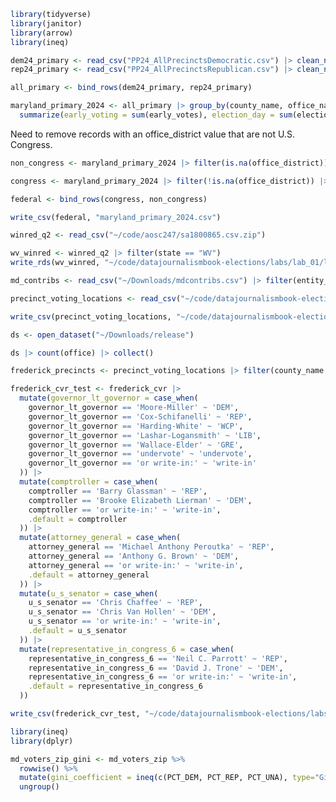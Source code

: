```r
library(tidyverse)
library(janitor)
library(arrow)
library(ineq)
```

```r
dem24_primary <- read_csv("PP24_AllPrecinctsDemocratic.csv") |> clean_names()
rep24_primary <- read_csv("PP24_AllPrecinctsRepublican.csv") |> clean_names()

all_primary <- bind_rows(dem24_primary, rep24_primary)
```

```r
maryland_primary_2024 <- all_primary |> group_by(county_name, office_name, office_district, candidate_name, party) |> 
  summarize(early_voting = sum(early_votes), election_day = sum(election_night_votes), absentee = sum(mail_in_ballot_1_votes), provisional = sum(provisional_votes), second_absentee = sum(mail_in_ballot_2_votes)) |> mutate(votes = early_voting + election_day + absentee + provisional + second_absentee)
```

Need to remove records with an office_district value that are not U.S. Congress.

```r
non_congress <- maryland_primary_2024 |> filter(is.na(office_district)) |> filter(!office_name == 'U.S. Congress')

congress <- maryland_primary_2024 |> filter(!is.na(office_district)) |> filter(office_name == 'U.S. Congress')

federal <- bind_rows(congress, non_congress)

write_csv(federal, "maryland_primary_2024.csv")

```

```r
winred_q2 <- read_csv("~/code/aosc247/sa1800865.csv.zip")
```

```r
wv_winred <- winred_q2 |> filter(state == "WV")
write_rds(wv_winred, "~/code/datajournalismbook-elections/labs/lab_01/lab_01.rds")
```

```r
md_contribs <- read_csv("~/Downloads/mdcontribs.csv") |> filter(entity_type == 'IND', recipient_committee_type == 'H')
```

```r
precinct_voting_locations <- read_csv("~/code/datajournalismbook-elections/data/md_polling_places_p24.csv") |> clean_names() |> mutate(election_district_precinct = str_remove(election_district_precinct_part, "-\\d+$")) |> select(-poll_id, -election_district_precinct_part, -municipalities, -board_of_education_district, -orphans_court_district, -commissioner_district) |> distinct()
```

```r
write_csv(precinct_voting_locations, "~/code/datajournalismbook-elections/labs/lab_04/data/md_precinct_voting_locations.csv")
```

```r
ds <- open_dataset("~/Downloads/release")

ds |> count(office) |> collect()
```
```r
frederick_precincts <- precinct_voting_locations |> filter(county_name == 'Frederick')

frederick_cvr_test <- frederick_cvr |> 
  mutate(governor_lt_governor = case_when(
    governor_lt_governor == 'Moore-Miller' ~ 'DEM',
    governor_lt_governor == 'Cox-Schifanelli' ~ 'REP',
    governor_lt_governor == 'Harding-White' ~ 'WCP',
    governor_lt_governor == 'Lashar-Logansmith' ~ 'LIB',
    governor_lt_governor == 'Wallace-Elder' ~ 'GRE',
    governor_lt_governor == 'undervote' ~ 'undervote',
    governor_lt_governor == 'or write-in:' ~ 'write-in'
  )) |> 
  mutate(comptroller = case_when(
    comptroller == 'Barry Glassman' ~ 'REP',
    comptroller == 'Brooke Elizabeth Lierman' ~ 'DEM',
    comptroller == 'or write-in:' ~ 'write-in',
    .default = comptroller
  )) |> 
  mutate(attorney_general = case_when(
    attorney_general == 'Michael Anthony Peroutka' ~ 'REP',
    attorney_general == 'Anthony G. Brown' ~ 'DEM',
    attorney_general == 'or write-in:' ~ 'write-in',
    .default = attorney_general
  )) |> 
  mutate(u_s_senator = case_when(
    u_s_senator == 'Chris Chaffee' ~ 'REP',
    u_s_senator == 'Chris Van Hollen' ~ 'DEM',
    u_s_senator == 'or write-in:' ~ 'write-in',
    .default = u_s_senator
  )) |> 
  mutate(representative_in_congress_6 = case_when(
    representative_in_congress_6 == 'Neil C. Parrott' ~ 'REP',
    representative_in_congress_6 == 'David J. Trone' ~ 'DEM',
    representative_in_congress_6 == 'or write-in:' ~ 'write-in',
    .default = representative_in_congress_6
  ))

write_csv(frederick_cvr_test, "~/code/datajournalismbook-elections/labs/lab_07/data/frederick_cvr.csv")

```


```r
library(ineq)
library(dplyr)

md_voters_zip_gini <- md_voters_zip %>%
  rowwise() %>%
  mutate(gini_coefficient = ineq(c(PCT_DEM, PCT_REP, PCT_UNA), type="Gini")) %>%
  ungroup()
```

